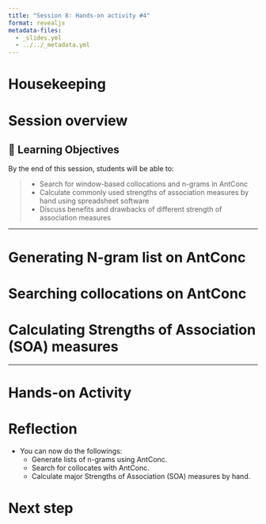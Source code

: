 ```yaml
---
title: "Session 8: Hands-on activity #4"
format: revealjs
metadata-files:
  - _slides.yml
  - ../../_metadata.yml
---
```


# Housekeeping


# Session overview


## 🎯 Learning Objectives

By the end of this session, students will be able to:

> - Search for window-based collocations and n-grams in AntConc 
> - Calculate commonly used strengths of association measures by hand using spreadsheet software
> - Discuss benefits and drawbacks of different strength of association measures

---

# Generating N-gram list on AntConc


# Searching collocations on AntConc


# Calculating Strengths of Association (SOA) measures



---

# Hands-on Activity



# Reflection

- You can now do the followings:
  - Generate lists of n-grams using AntConc.
  - Search for collocates with AntConc.
  - Calculate major Strengths of Association (SOA) measures by hand.


# Next step